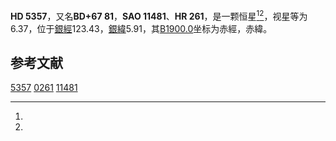 {{Starbox begin
| name = HD 5357
}}
{{Starbox observe
| epoch = [[J2000.0|J2000.0]]
| constell = {{星座名待查}}<ref name=SIMBAD>{{cite web
 | url=http://simbad.u-strasbg.fr/simbad/sim-id?Ident=HR+261
 | title =Pulsating variable Star
 | publisher=Centre de Données astronomiques de Strasbourg
 | work=SIMBAD
 | accessdate=2012-07-13}}</ref><ref name=DATA>{{cite web
 | url=http://vizier.u-strasbg.fr/viz-bin/VizieR-5?-out.add=.&-source=5050&-corr=PK=HR&-out.max=9999&HR=261
 | title=VizieR Detailed Page
 | accessdate=2012-07-13
 | archive-date=2016-03-05
 | archive-url=https://web.archive.org/web/20160305002317/http://vizier.u-strasbg.fr/viz-bin/VizieR-5?-out.add=.&-source=5050&-corr=PK=HR&-out.max=9999&HR=261
 | dead-url=no
 }}</ref>
| 星官 = 
| ra = {{RA|0|56|55.6}}<ref name=SIMBAD /><ref name=DATA />
| dec = {{DEC|+68|46|34}}<ref name=SIMBAD /><ref name=DATA />
| appmag_v = 6.37<ref name=SIMBAD /><ref name=DATA />
}}
{{Starbox character
| class = F4III<ref name=SIMBAD /><ref name=DATA />
| b-v = 0.38<ref name=SIMBAD /><ref name=DATA />
| u-b = -0.02<ref name=SIMBAD /><ref name=DATA />
| r-i = <ref name=SIMBAD /><ref name=DATA />
| variable = 
}}
{{Starbox astrometry
| radial_v = -0.02
| prop_mo_ra = -8
| parallax = 
| p_error = 
}}
{{Starbox catalog
| names =BD+67 81，[[SAO星表|SAO]] 11481，[[HD星表|HD]] 5357，[[HR星表|HR]] 261}}
{{Starbox reference |Simbad=HR+261}}
{{Starbox end}}

'''HD 5357'''，又名'''BD+67 81'''，'''SAO 11481'''、'''HR 261'''，是一颗恒星<ref name=SIMBAD /><ref name=DATA />，视星等为6.37，位于[[銀道座標系|銀經]]123.43，[[銀道座標系|銀緯]]5.91，其[[B1900.0|B1900.0]]坐标为赤經{{RA|0|50|27}}，赤緯{{DEC|+68|5.91|6}}。

== 参考文献 ==
{{reflist}}

{{star-stub}}

[[Category:HD和HDE天體|5357]]
[[Category:HR天體|0261]]
[[Category:SAO天體|11481]]